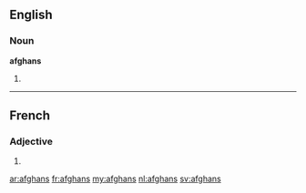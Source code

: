 ==English==

===Noun===
'''afghans'''

# {{plural of|[[afghan]]}}

----

==French==

===Adjective===
{{fr-adj-form}} {{m|p}}

# {{form of|masculine plural|afghan|lang=French}}

[[ar:afghans]]
[[fr:afghans]]
[[my:afghans]]
[[nl:afghans]]
[[sv:afghans]]